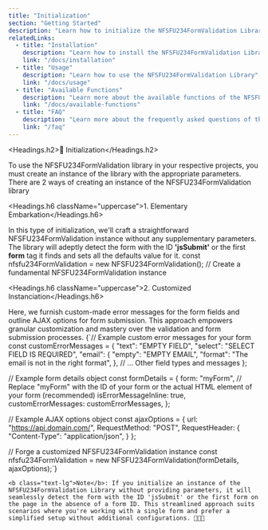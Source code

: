 ```yaml
---
title: "Initialization"
section: "Getting Started"
description: "Learn how to initialize the NFSFU234FormValidation Library"  
relatedLinks:
  - title: "Installation"
    description: "Learn how to install the NFSFU234FormValidation Library"
    link: "/docs/installation"
  - title: "Usage"
    description: "Learn how to use the NFSFU234FormValidation Library"
    link: "/docs/usage"
  - title: "Available Functions"
    description: "Learn more about the available functions of the NFSFU234FormValidation Library"
    link: "/docs/available-functions"
  - title: "FAQ"
    description: "Learn more about the frequently asked questions of the NFSFU234FormValidation Library"
    link: "/faq"
---
```


<Headings.h2>🏁 Initialization</Headings.h2>

<Paragraph className="mb-6">
    To use the NFSFU234FormValidation library in your respective projects, you must create an instance of the library with the appropriate parameters. 
    There are 2 ways of creating an instance of the NFSFU234FormValidation library
</Paragraph>

<Headings.h6 className="uppercase">1. Elementary Embarkation</Headings.h6>

<Paragraph className="mb-6">
In this type of initialization, we'll craft a straightforward NFSFU234FormValidation instance without any supplementary parameters. 
The library will adeptly detect the form with the ID <b>'jsSubmit'</b> or the first <b>form</b> tag it finds and sets all the defaults value for it.
</Paragraph>

<CodeBlock>
const nfsfu234FormValidation = new NFSFU234FormValidation(); // Create a fundamental NFSFU234FormValidation instance
</CodeBlock>

<Headings.h6 className="uppercase">2. Customized Instanciation</Headings.h6>

<Paragraph className="mb-6">
Here, we furnish custom-made error messages for the form fields and outline AJAX options for form submission. This approach empowers granular customization and mastery over the validation and form submission processes.
</Paragraph>

<CodeBlock>
{`// Example custom error messages for your form
const customErrorMessages = {
  "text": "EMPTY FIELD",
  "select": "SELECT FIELD IS REQUIRED",
  "email": {
    "empty": "EMPTY EMAIL",
    "format": "The email is not in the right format",
  },
  // ... Other field types and messages
};

// Example form details object
const formDetails = {
  form: "myForm", // Replace "myForm" with the ID of your form or the actual HTML element of your form (recommended)
  isErrorMessageInline: true,
  customErrorMessages: customErrorMessages,
};

// Example AJAX options object
const ajaxOptions = {
  url: "https://api.domain.com/",
  RequestMethod: "POST",
  RequestHeader: {
    "Content-Type": "application/json",
  }
};

// Forge a customized NFSFU234FormValidation instance
const nfsfu234FormValidation = new NFSFU234FormValidation(formDetails, ajaxOptions);`}
</CodeBlock>

<div class="information-badge bg-black text-white p-2 my-3 text-[12px] rounded-sm">

    <b class="text-lg">Note</b>: If you initialize an instance of the NFSFU234FormValidation Library without providing parameters, it will seamlessly detect the form with the ID 'jsSubmit' or the first form on the page in the absence of a form ID. This streamlined approach suits scenarios where you're working with a single form and prefer a simplified setup without additional configurations. 🚀👨‍💻

</div>

<RelatedLinks />

